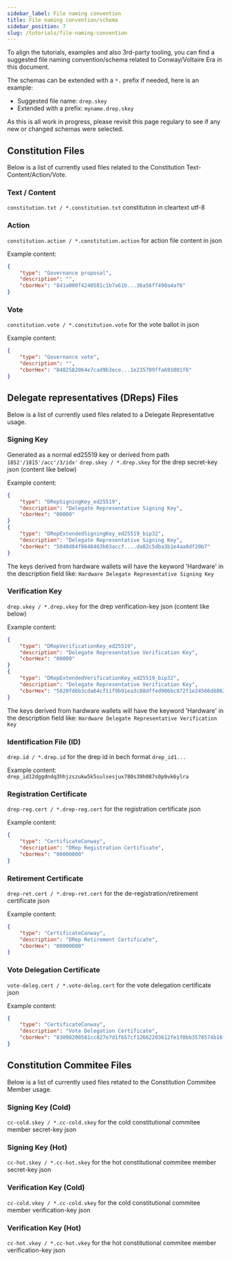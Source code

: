 ```yaml
---
sidebar_label: File naming convention
title: File naming convention/schema
sidebar_position: 7
slug: /tutorials/file-naming-convention
---
```


To align the tutorials, examples and also 3rd-party tooling, you can find a suggested file naming convention/schema related to Conway/Voltaire Era in this document.

The schemas can be extended with a `*.` prefix if needed, here is an example:
- Suggested file name: `drep.skey`
- Extended with a prefix: `myname.drep.skey`

As this is all work in progress, please revisit this page regulary to see if any new or changed schemas were selected.

## Constitution Files

Below is a list of currently used files related to the Constitution Text-Content/Action/Vote.

### Text / Content
`constitution.txt / *.constitution.txt` constitution in cleartext utf-8

### Action
`constitution.action / *.constitution.action` for action file content in json

Example content:
```json
{
    "type": "Governance proposal",
    "description": "",
    "cborHex": "841a000f4240581c1b7a61b...36a56ff490a4af6"
}
```

### Vote
`constitution.vote / *.constitution.vote` for the vote ballot in json

Example content:
```json
{
    "type": "Governance vote",
    "description": "",
    "cborHex": "8482582064e7cad9b3ece...1e235709ffa691001f6"
}
```


## Delegate representatives (DReps) Files

Below is a list of currently used files related to a Delegate Representative usage.

### Signing Key
Generated as a normal ed25519 key or derived from path `1852'/1815'/acc'/3/idx'` 
`drep.skey / *.drep.skey` for the drep secret-key json (content like below)

Example content:
```json
{
    "type": "DRepSigningKey_ed25519",
    "description": "Delegate Representative Signing Key",
    "cborHex": "00000"
}
{
    "type": "DRepExtendedSigningKey_ed25519_bip32",
    "description": "Delegate Representative Signing Key",
    "cborHex": "5840d84f8646463b03accf....da82c5dba3b1e4aa0df20b7"
}
```
The keys derived from hardware wallets will have the keyword 'Hardware' in the description field like:
`Hardware Delegate Representative Signing Key`

### Verification Key
`drep.vkey / *.drep.vkey` for the drep verification-key json (content like below)

Example content:
```json
{
    "type": "DRepVerificationKey_ed25519",
    "description": "Delegate Representative Verification Key",
    "cborHex": "00000"
}
{
    "type": "DRepExtendedVerificationKey_ed25519_bip32",
    "description": "Delegate Representative Verification Key",
    "cborHex": "5820fd6b3cda64cf11f9b91ea3c88dffed906bc872f1e24566d68637c718788638d9"
}
```
The keys derived from hardware wallets will have the keyword 'Hardware' in the description field like:
`Hardware Delegate Representative Verification Key`

### Identification File (ID)
`drep.id / *.drep.id` for the drep id in bech format `drep_id1...`

Example content:
`drep_id12dggdndq3hhjzszukw5k5sulsesjux780s39h087s0p9vk6ylra`

### Registration Certificate
`drep-reg.cert / *.drep-reg.cert` for the registration certificate json

Example content:
```json
{
    "type": "CertificateConway",
    "description": "DRep Registration Certificate",
    "cborHex": "00000000"
}
```

### Retirement Certificate
`drep-ret.cert / *.drep-ret.cert` for the de-registration/retirement certificate json

Example content:
```json
{
    "type": "CertificateConway",
    "description": "DRep Retirement Certificate",
    "cborHex": "00000000"
}
```

### Vote Delegation Certificate
`vote-deleg.cert / *.vote-deleg.cert` for the vote delegation certificate json

Example content:
```json
{ 
	"type": "CertificateConway",
	"description": "Vote Delegation Certificate",
	"cborHex": "83098200581cc827e7d1fb57cf12662203612fe1f0bb3578574b16f90f4a78cd355c8200581c44924d8233e23a4eda97ba2ce0a336d6152171e70960396b4903eb8a"
}
```

## Constitution Commitee Files

Below is a list of currently used files retated to the Constitution Commitee Member usage.

### Signing Key (Cold)
`cc-cold.skey / *.cc-cold.skey` for the cold constitutional commitee member secret-key json

### Signing Key (Hot)
`cc-hot.skey / *.cc-hot.skey` for the hot constitutional commitee member secret-key json

### Verification Key (Cold)
`cc-cold.vkey / *.cc-cold.vkey` for the cold constitutional commitee member verification-key json

### Verification Key (Hot)
`cc-hot.vkey / *.cc-hot.vkey` for the hot constitutional commitee member verification-key json


